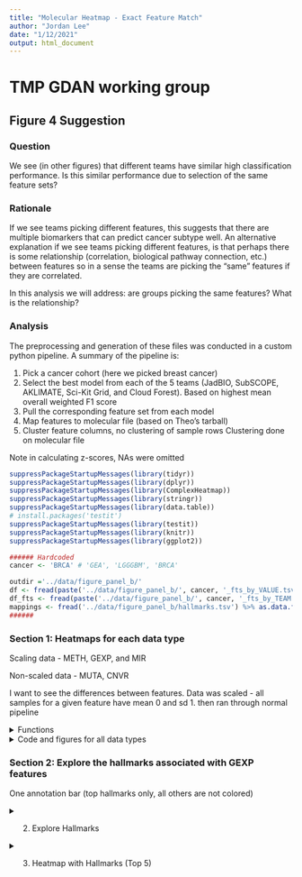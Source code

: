 ```yaml
---
title: "Molecular Heatmap - Exact Feature Match"
author: "Jordan Lee"
date: "1/12/2021"
output: html_document
---
```


# TMP GDAN working group 
## Figure 4 Suggestion

### Question

We see (in other figures) that different teams have similar high classification performance. Is this similar performance due to selection of the same feature sets?

### Rationale

If we see teams picking different features, this suggests that there are multiple biomarkers that can predict cancer subtype well. An alternative explanation if we see teams picking different features, is that perhaps there is some relationship (correlation, biological pathway connection, etc.) between features so in a sense the teams are picking the "same" features if they are correlated.

In this analysis we will address: are groups picking the same features? What is the relationship?


### Analysis

The preprocessing and generation of these files was conducted in a custom python pipeline. A summary of the pipeline is:

1. Pick a cancer cohort (here we picked breast cancer)
2. Select the best model from each of the 5 teams (JadBIO, SubSCOPE, AKLIMATE, Sci-Kit Grid, and Cloud Forest). Based on highest mean overall weighted F1 score
3. Pull the corresponding feature set from each model
4. Map features to molecular file (based on Theo's tarball)
5. Cluster feature columns, no clustering of sample rows Clustering done on molecular file

Note in calculating z-scores, NAs were omitted

```r

suppressPackageStartupMessages(library(tidyr))
suppressPackageStartupMessages(library(dplyr))
suppressPackageStartupMessages(library(ComplexHeatmap))
suppressPackageStartupMessages(library(stringr))
suppressPackageStartupMessages(library(data.table))
# install.packages('testit')
suppressPackageStartupMessages(library(testit))
suppressPackageStartupMessages(library(knitr))
suppressPackageStartupMessages(library(ggplot2))
```

```r
###### Hardcoded 
cancer <- 'BRCA' # 'GEA', 'LGGGBM', 'BRCA'

outdir ='../data/figure_panel_b/'
df <- fread(paste('../data/figure_panel_b/', cancer, '_fts_by_VALUE.tsv', sep='')) %>% as.data.frame()
df_fts <- fread(paste('../data/figure_panel_b/', cancer, '_fts_by_TEAM.tsv', sep=''))%>% as.data.frame()
mappings <- fread('../data/figure_panel_b/hallmarks.tsv') %>% as.data.frame()
######
```

### Section 1: Heatmaps for each data type

Scaling data - METH, GEXP, and MIR

Non-scaled data - MUTA, CNVR

I want to see the differences between features. Data was scaled - all samples for a given feature have mean 0 and sd 1. then ran through normal pipeline

<details><summary>Functions</summary><p>

```r
model2team <- function(df){
  # Read team model names and map to team name
  headers_vector <- c()
  names_vector <- c()
  
  models <- colnames(df)[!colnames(df) %in% c('featureID', 'Total')]
  
  for (header in models){
    if (grepl('gnosis', header, fixed=TRUE)){
      headers_vector <- c(headers_vector, header)
      names_vector <- c(names_vector, 'JADBIO')
    } 
    else if (grepl('CF', header, fixed=TRUE)){
      headers_vector <- c(headers_vector, header)
      names_vector <- c(names_vector, 'CForest')
    }
    else if (grepl('nn_jg', header, fixed=TRUE)){
      headers_vector <- c(headers_vector, header)
      names_vector <- c(names_vector, 'SubSCOPE')
    }
    else if (grepl('AKLIMATE', header, fixed=TRUE)){
      headers_vector <- c(headers_vector, header)
      names_vector <- c(names_vector, 'AKLIMATE')
    }
    else {
      headers_vector <- c(headers_vector, header)
      names_vector <- c(names_vector, 'SKGrid')
    }  
  }
  names(headers_vector) <- names_vector
  return(headers_vector)
}


get_colors <- function(df){
  # Pull color codes based on total number of subtypes
  nsubs <- df %>% 
    select(Labels) %>% 
    unique() %>%
    nrow() %>% 
    as.integer()
  if (nsubs == 4){
    color_codes <- c(
      "1" = 'salmon4',
      "2"='red3',
      "3"='orangered',
      "4"='orange1'
    )
  } else if (nsubs == 7){
    color_codes <- c(
      "1" = '#F58748',
      "2" ='#A95757',
      "3"='#4A2918',
      "4"='red3',
      "5"='orangered',
      "6"= 'salmon',
      "7" = 'orange1'
    )  
  }
  return(color_codes)
}



get_base_heatmap <- function(prefix, cancer, header_jadbio, header_cforest, header_aklimate, header_subscope, header_skgrid){
  # A. Order by subtype
  df_transform <- df %>% arrange(Labels)
  
  # B. Column annotation
  subtypestring <- paste(cancer, '_', sep='')
  
  subtype_ha <- rowAnnotation(
    Subtype = 
      select(df_transform, Labels) %>%
      mutate_all(funs(str_replace(., subtypestring, ""))) %>%
      as.matrix(), 
    na_col = 'grey', 
    col = list(
      Subtype = get_colors(df)
    ),
    show_annotation_name = FALSE,
    simple_anno_size = unit(2, "mm")
  )
  
  # C. Select data type
  df_transform <- df_transform %>%
      select(-Labels) %>%
      select(-all_of(cancer)) %>%
      select(starts_with(prefix))
  mat <- df_transform %>%
      as.matrix() %>%
      t()
  print(prefix)
  n_fts <- nrow(mat)
  print(n_fts)
  
  # 1. Heatmap that applies clustering we want
  #    second heatmap same row/col order but with added annotation bars
  
  # scale if appropriate 
  if (prefix %in% yes_scale){
    mat <- scale(t(mat), center=TRUE, scale=TRUE) #z-scores == each ft row will have mean 0, sd 1. omit NAs
  } else {
    mat <- t(mat) #flip for heatmap looks
  }
  
  fig <- Heatmap(
    mat,
    name = 'first heatmap',
    cluster_rows = FALSE,
    clustering_distance_columns = "euclidean",
    clustering_method_columns = "ward.D",
    cluster_columns = TRUE,
    show_row_names = FALSE,
    show_column_names = FALSE,
    column_title = paste('Features (n=', n_fts, ')', sep=''),
    row_title = paste('Samples (n=', nrow(mat), ')', sep=''),
    right_annotation = subtype_ha
  )
  # draw(fig) # dont need to draw
  
  
  #### 
  # Add team annotation bar
  ####
  # Ordering
  # 1. Get order of features post heatmap clustering
  heatmap_order <- column_order(fig) # index vector
  ftnames_order <- c() # featurename vector
  for (i in heatmap_order){
    add_ft <- colnames(mat)[i]
    ftnames_order <- c(ftnames_order, add_ft)
  }
  # print(ftnames_order)
  # 2. Get new matrix that is ordered by heatmap clustering
  mat2 <- mat[,match(ftnames_order, colnames(mat))]
  
  
  
  # Build annotation bars of teams feature sets. 
  # 1. df of all teams. match ft order in heatmap
  team_df<- df_fts %>% filter(featureID %in% ftnames_order) %>% arrange(match(featureID, ftnames_order))
  # 2. Pull just the team of interest
  jadbio <- team_df %>% pull(header_jadbio) %>% as.character()
  cforest <- team_df %>% pull(header_cforest) %>% as.character()
  aklimate <- team_df %>% pull(header_aklimate) %>% as.character()
  subscope <- team_df %>% pull(header_subscope) %>% as.character()
  skgrid <- team_df %>% pull(header_skgrid) %>% as.character()
  team_list <- HeatmapAnnotation(
    JADBIO = jadbio,
    CForest = cforest,
    AKLIMATE = aklimate,
    SubSCOPE = subscope,
    SKGrid = skgrid,
    col = list(
      JADBIO = c('0' = "#333333", '1' = "palevioletred1"),
      CForest =  c('0' = "#333333", '1' = "mediumpurple1"),
      AKLIMATE =  c('0' = "#333333", '1' = "cadetblue1"),
      SubSCOPE =  c('0' = "#333333", '1' = "palegreen2"),
      SKGrid =  c('0' = "#333333", '1' = "rosybrown2")
    ),
    show_legend = FALSE,
    nTeamsSelected= anno_barplot(team_df$Total, bar_width = 1)
  )
  
  # 3. Heatmap
  # Set up saving fig packet
  pdf(paste(cancer, 'ht_base', unlist(strsplit(prefix, ':'))[2],'.pdf',sep='_'), onefile=FALSE)
  fig <- Heatmap(
    mat2, #each col will have mean 0, sd 1
    name = prefix,
    cluster_rows = FALSE,
    clustering_distance_columns = "euclidean",
    clustering_method_columns = "ward.D",
    column_order = ftnames_order,
    show_row_names = FALSE,
    show_column_names = FALSE,
    column_title = paste('Features (n=', n_fts, ')', sep=''),
    row_title = paste('Samples (n=', nrow(mat2), ')', sep=''),
    right_annotation = subtype_ha,
    bottom_annotation = team_list,
  )
  draw(fig)
  dev.off()
  
  
  #####
  # unit tests
  #####
  # sanity check 1 - that the row orders are the same in the two heatmaps
  assert('Assertion Error: order of feature rows on heatmap and final heatmap not same', colnames(mat2) == ftnames_order)
  # sanity check 2 - directly compare heatmap rows
  heatmap_order <- column_order(fig) # index vector
  ftnames_order2 <- c() # featurename vector
  for (i in heatmap_order){
    add_ft <- colnames(mat2)[i]
    ftnames_order2 <- c(ftnames_order2, add_ft)
  }
  assert('Assertion Error: order of feature rows on heatmap and final heatmap not same', ftnames_order2 == ftnames_order)
  
  print(paste('Distance metric = ', fig@row_dend_param$distance, '. Method = ', fig@row_dend_param$method, sep=' '))
  
  # Assign to 'output' variables
  return(list('results_matrix' = mat2, 'results_ft_order' = ftnames_order, 'subtype_annotation' = subtype_ha))
}
```





</details>

<details><summary>Code and figures for all data types</summary><p>

```r
####
# Create Heatmap for all data types
####
# Define platform for hallmark heatmap
if (cancer == 'BRCA'){
  platform_of_interest <- 'N:GEXP'
} else if (cancer == 'LGGGBM'){
  platform_of_interest <- 'N:METH'
} else if (cancer == 'GEA'){
  platform_of_interest <- 'N:METH'
}


# Build list of data types present
if (cancer == 'BRCA' | cancer == 'GEA' ){
  platforms <- c('N:METH', 'N:MIR', 'I:CNVR', 'B:MUTA', 'N:GEXP')
} else if (cancer == 'LGGGBM'){
  platforms <- c('N:METH', 'I:CNVR', 'B:MUTA', 'N:GEXP')
}



# Set which to scale
yes_scale <- c('N:METH', 'N:GEXP','N:MIR') # which fts to scale

# get models
models <- model2team(df_fts)

# Set up saving fig packet
setwd(outdir)
for (prefix in platforms){
  # Create Base Heatmap
  results_list <- get_base_heatmap(
    prefix, 
    cancer, 
    models['JADBIO'],
    models['CForest'],
    models['AKLIMATE'],
    models['SubSCOPE'],
    models['SKGrid']
  )
  
  # If platform for Hallmarks Heatmap then save global variables - input for Section 2
  if (prefix == platform_of_interest){
    print('want to use this one')
    print(prefix)
    mat2 <- results_list[['results_matrix']]
    ftnames_order <- results_list[['results_ft_order']]  
    subtype_annotation <- results_list[['subtype_annotation']]
    n_fts <- length(ftnames_order)
  }
}


```



</details>


### Section 2: Explore the hallmarks associated with GEXP features

One annotation bar (top hallmarks only, all others are not colored)


<details><summary>2. Explore Hallmarks</summary><p>

```r
######
# Prep
# look up if in hallmark mappings table
n_hallmarks <- c() # exploratory
pooled_hallmarks <- c() # exploratory

if (platform_of_interest == 'N:GEXP'){
  for (feature in ftnames_order){
    # 1. Preprocess - to gene symbol
    GENE <- unlist(strsplit(feature, '::'))[2]
    GENE <- unlist(strsplit(GENE, ':'))[1]
    # 2. Hallmark Mapping
    halls <- mappings[mappings$human_gene_symbol==GENE,]$gs_name %>% as.vector()
    # Multiple Hallmarks
    n_hallmarks <- c(n_hallmarks, length(halls))
    pooled_hallmarks <- c(pooled_hallmarks, halls)
  }  
} else if (platform_of_interest == 'N:METH'){
  for (feature in ftnames_order){
    # 1. Preprocess - to gene symbol
    GENE <- unlist(strsplit(feature, ':'))[4]
    # 2. Hallmark Mapping
    halls <- mappings[mappings$human_gene_symbol==GENE,]$gs_name %>% as.vector()
    # Multiple Hallmarks
    n_hallmarks <- c(n_hallmarks, length(halls))
    pooled_hallmarks <- c(pooled_hallmarks, halls)
  }  
}



# How many hallmarks is a feature associated with?
# Set up saving fig packet
setwd(outdir)
pdf(paste(cancer, 'hallmark_fts', unlist(strsplit(platform_of_interest, ':'))[2],'.pdf',sep='_'), onefile=FALSE)

df2 <- table(n_hallmarks) %>% as.data.frame()
colnames(df2)<- c('nHallmarks', 'Freq')
ggplot(data=df2, aes(x=nHallmarks, y=Freq, fill='blue')) + 
  geom_bar(stat='identity') +
  geom_text(aes(label=Freq), vjust=-0.3, size=3.5) +
  ggtitle('Histogram - How many hallmarks is a feature associated with?') +
  theme(legend.position = "none")
dev.off()

# What hallmarks are fts most often associated with?
# Set up saving fig packet
pdf(paste(cancer, 'hallmark_hist', unlist(strsplit(platform_of_interest, ':'))[2],'.pdf',sep='_'), onefile=FALSE)

df2 <- sort(table(pooled_hallmarks), decreasing=T) %>% as.data.frame()
colnames(df2)<- c('Hallmarks', 'Freq')
ggplot(data=df2, aes(x=Hallmarks, y=Freq, fill='blue')) + 
  geom_bar(stat='identity') +
  geom_text(aes(label=Freq), hjust=-0.5, size=1.5) +
  ggtitle('What hallmarks are fts most often associated with') +
  theme(text = element_text(size=6)) +
  theme(legend.position = "none") +
  coord_flip()
dev.off()
```

</details>

<details><summary>3. Heatmap with Hallmarks (Top 5)</summary><p>

```r
####
# function
####
build_hallmark_vect <- function(hallmark, ftnames_order, platform_of_interest){
  fts_checked <- c() # sanity check
  hallmark_present <- c()
  
  for (feature in ftnames_order){
    # 1. Preprocess - to gene symbol
    if (platform_of_interest == 'N:GEXP'){
      GENE <- unlist(strsplit(feature, '::'))[2]
      GENE <- unlist(strsplit(GENE, ':'))[1]
    } else if (platform_of_interest == 'N:METH'){
      GENE <- unlist(strsplit(feature, ':'))[4]
    }

    # 2. Hallmark Mapping
    halls <- mappings[mappings$human_gene_symbol==GENE,]$gs_name %>% as.vector()
    # If hallmark present
    if (hallmark %in% halls){
      i <- match(hallmark, halls)
      hallmark_present <- c(hallmark_present, 1)
      fts_checked <- c(fts_checked, feature)
    }
    else {
      hallmark_present <- c(hallmark_present, 0)
      fts_checked <- c(fts_checked, feature)
    }
  }
  return(hallmark_present)
}
```

```r
# Get top data
hallmark_data <- sort(table(pooled_hallmarks), decreasing=T)

# Find top hallmarks
print('Heatmap below will use these hallmarks (order matches with heatmap)')
top <- hallmark_data[1:5]
top <- names(top)
```

#### Need to manually update this code chunk

```r
print('need to manually update this')


gene_set_size <- function(input_hallmark){
  # subset for hallmark rows
  tab<- mappings[mappings['gs_name']==input_hallmark,]
  # count unique gene symbols
  genes <- unique(unlist(tab['human_gene_symbol']))
  return(length(genes))
}

for (h in top){
  print(h)
  print(gene_set_size(h))
}

```

```r
# TODO add these as argument input into function
header_jadbio <- models['JADBIO']
header_cforest <- models['CForest']
header_aklimate <- models['AKLIMATE']
header_subscope <- models['SubSCOPE']
header_skgrid <- models['SKGrid']

subtype_ha <- subtype_annotation

```

```r
# TODO make less janky so autopopulates the annotation names 
if (cancer == 'LGGGBM' & top == c("INTERFERON_GAMMA_RESPONSE", "MTORC1_SIGNALING", "IL2_STAT5_SIGNALING", "INFLAMMATORY_RESPONSE", "ESTROGEN_RESPONSE_LATE") ){
  vals_1 <- build_hallmark_vect(top[1],ftnames_order, platform_of_interest)
  vals_2 <- build_hallmark_vect(top[2],ftnames_order, platform_of_interest)
  vals_3 <- build_hallmark_vect(top[3],ftnames_order, platform_of_interest)
  vals_4 <- build_hallmark_vect(top[4],ftnames_order, platform_of_interest)
  vals_5 <- build_hallmark_vect(top[5],ftnames_order, platform_of_interest)
  
  # Build annotation bars of teams feature sets. 
  # 1. df of all teams. match ft order in heatmap
  team_df<- df_fts %>% filter(featureID %in% ftnames_order) %>% arrange(match(featureID, ftnames_order))
  # 2. Pull just the team of interest
  jadbio <- team_df %>% pull(header_jadbio) %>% as.character()
  cforest <- team_df %>% pull(header_cforest) %>% as.character()
  aklimate <- team_df %>% pull(header_aklimate) %>% as.character()
  subscope <- team_df %>% pull(header_subscope) %>% as.character()
  skgrid <- team_df %>% pull(header_skgrid) %>% as.character()
  
  # Build annotation
  col_annot <- HeatmapAnnotation(
    AKLIMATE = aklimate,
    SubSCOPE = subscope,
    CForest = cforest,
    JADBIO = jadbio,
    SKGrid = skgrid,
    
    nTeamsSelected= anno_barplot(team_df$Total, bar_width = 1, gp = gpar(fill='blue', col='grey38') ),
    
    # TODO need to manually update the name + gene set size of each hallmark name + color pallate
    'InterferonGammaResponse_200' = vals_1,
    MTORC1Signaling_200 = vals_2,
    IL2STAT5Signaling_199 = vals_3,
    InflammatoryResponse_200 = vals_4,
    EstrogenResponseLate_200 = vals_5,  
    
    col = list(
      AKLIMATE =  c('0' = "#333333", '1' = "cadetblue1"),
      SubSCOPE =  c('0' = "#333333", '1' = "palegreen2"),
      CForest =  c('0' = "#333333", '1' = "mediumpurple1"),
      JADBIO = c('0' = "#333333", '1' = "palevioletred1"),
      SKGrid =  c('0' = "#333333", '1' = "rosybrown2"),
      'InterferonGammaResponse_200' = c('0' = "#333333", '1' = "darkgoldenrod3"),
      MTORC1Signaling_200 = c('0' = "#333333", '1' = "darkgoldenrod3"),
      IL2STAT5Signaling_199 = c('0' = "#333333", '1' = "darkgoldenrod3"),
      InflammatoryResponse_200 = c('0' = "#333333", '1' = "darkgoldenrod3"),
      EstrogenResponseLate_200 = c('0' = "#333333", '1' = "darkgoldenrod3")
    ),
    show_legend = FALSE,
    gap = unit(c(0,0,0,0,1,1,0,0,0,0), 'mm')
  )
  
  # Plot
  fig <- Heatmap(
    mat2, #each col will have mean 0, sd 1
    name = unlist(strsplit(platform_of_interest, ':'))[2],
    cluster_rows = FALSE,
    cluster_columns = FALSE,
    show_row_names = FALSE,
    show_column_names = FALSE,
    column_title = paste('Features (n=', n_fts, ')', sep=''),
    row_title = paste('Samples (n=', nrow(mat2), ')', sep=''),
    right_annotation = subtype_ha,
    bottom_annotation = col_annot,
    use_raster = TRUE
  )
  # Set up saving fig packet
  setwd(outdir)
  pdf(paste(cancer, 'ht_top5', unlist(strsplit(platform_of_interest, ':'))[2],'.pdf',sep='_'), onefile=FALSE)
  draw(fig)
  dev.off()
} else if (cancer == 'BRCA' & top == c("ESTROGEN_RESPONSE_EARLY", "ESTROGEN_RESPONSE_LATE", "E2F_TARGETS", "G2M_CHECKPOINT", "MTORC1_SIGNALING" ) ){
  vals_1 <- build_hallmark_vect(top[1],ftnames_order, platform_of_interest)
  vals_2 <- build_hallmark_vect(top[2],ftnames_order, platform_of_interest)
  vals_3 <- build_hallmark_vect(top[3],ftnames_order, platform_of_interest)
  vals_4 <- build_hallmark_vect(top[4],ftnames_order, platform_of_interest)
  vals_5 <- build_hallmark_vect(top[5],ftnames_order, platform_of_interest)
  
  # Build annotation bars of teams feature sets. 
  # 1. df of all teams. match ft order in heatmap
  team_df<- df_fts %>% filter(featureID %in% ftnames_order) %>% arrange(match(featureID, ftnames_order))
  # 2. Pull just the team of interest
  jadbio <- team_df %>% pull(header_jadbio) %>% as.character()
  cforest <- team_df %>% pull(header_cforest) %>% as.character()
  aklimate <- team_df %>% pull(header_aklimate) %>% as.character()
  subscope <- team_df %>% pull(header_subscope) %>% as.character()
  skgrid <- team_df %>% pull(header_skgrid) %>% as.character()
  
  # Build annotation
  col_annot <- HeatmapAnnotation(
    AKLIMATE = aklimate,
    SubSCOPE = subscope,
    CForest = cforest,
    JADBIO = jadbio,
    SKGrid = skgrid,
    
    nTeamsSelected= anno_barplot(team_df$Total, bar_width = 1, gp = gpar(fill='blue', col='grey38') ),
    
    # TODO need to manually update the name + gene set size of each hallmark name + color pallate
    EstrogrenResponseEarly_200 = vals_1,
    EstrogrenResponseLate_200 = vals_2,
    E2FTargets_200 = vals_3,
    G2MCheckpoint_200 = vals_4,
    MTORC1Signaling_200 = vals_5,  
    
    col = list(
      AKLIMATE =  c('0' = "#333333", '1' = "cadetblue1"),
      SubSCOPE =  c('0' = "#333333", '1' = "palegreen2"),
      CForest =  c('0' = "#333333", '1' = "mediumpurple1"),
      JADBIO = c('0' = "#333333", '1' = "palevioletred1"),
      SKGrid =  c('0' = "#333333", '1' = "rosybrown2"),
      EstrogrenResponseEarly_200 = c('0' = "#333333", '1' = "darkgoldenrod3"),
      EstrogrenResponseLate_200 = c('0' = "#333333", '1' = "darkgoldenrod3"),
      E2FTargets_200 = c('0' = "#333333", '1' = "darkgoldenrod3"),
      G2MCheckpoint_200 = c('0' = "#333333", '1' = "darkgoldenrod3"),
      MTORC1Signaling_200 = c('0' = "#333333", '1' = "darkgoldenrod3")
    ),
    show_legend = FALSE,
    gap = unit(c(0,0,0,0,1,1,0,0,0,0), 'mm')
  )
  
  # Plot
  fig <- Heatmap(
    mat2, #each col will have mean 0, sd 1
    name = unlist(strsplit(platform_of_interest, ':'))[2],
    cluster_rows = FALSE,
    cluster_columns = FALSE,
    show_row_names = FALSE,
    show_column_names = FALSE,
    column_title = paste('Features (n=', n_fts, ')', sep=''),
    row_title = paste('Samples (n=', nrow(mat2), ')', sep=''),
    right_annotation = subtype_ha,
    bottom_annotation = col_annot,
    use_raster = TRUE
  )
  # Set up saving fig packet
  setwd(outdir)
  pdf(paste(cancer, 'ht_top5', unlist(strsplit(platform_of_interest, ':'))[2],'.pdf',sep='_'), onefile=FALSE)
  draw(fig)
  dev.off()
} else if (cancer == 'GEA' & top == c("IL2_STAT5_SIGNALING", "APICAL_JUNCTION", "EPITHELIAL_MESENCHYMAL_TRANSITION", "HYPOXIA", "MYOGENESIS") ){
  vals_1 <- build_hallmark_vect(top[1],ftnames_order, platform_of_interest)
  vals_2 <- build_hallmark_vect(top[2],ftnames_order, platform_of_interest)
  vals_3 <- build_hallmark_vect(top[3],ftnames_order, platform_of_interest)
  vals_4 <- build_hallmark_vect(top[4],ftnames_order, platform_of_interest)
  vals_5 <- build_hallmark_vect(top[5],ftnames_order, platform_of_interest)
  
  # Build annotation bars of teams feature sets. 
  # 1. df of all teams. match ft order in heatmap
  team_df<- df_fts %>% filter(featureID %in% ftnames_order) %>% arrange(match(featureID, ftnames_order))
  # 2. Pull just the team of interest
  jadbio <- team_df %>% pull(header_jadbio) %>% as.character()
  cforest <- team_df %>% pull(header_cforest) %>% as.character()
  aklimate <- team_df %>% pull(header_aklimate) %>% as.character()
  subscope <- team_df %>% pull(header_subscope) %>% as.character()
  skgrid <- team_df %>% pull(header_skgrid) %>% as.character()
  
  # Build annotation
  col_annot <- HeatmapAnnotation(
    AKLIMATE = aklimate,
    SubSCOPE = subscope,
    CForest = cforest,
    JADBIO = jadbio,
    SKGrid = skgrid,
    
    nTeamsSelected= anno_barplot(team_df$Total, bar_width = 1, gp = gpar(fill='blue', col='grey38') ),
    
    # TODO need to manually update the name + gene set size of each hallmark name + color pallate
    IL2STAT5Signaling_199 = vals_1,
    ApicalJunction_200 = vals_2,
    EpithelialMesenchymalTransition_200 = vals_3,
    Hypoxia_200 = vals_4,
    Myogenesis_200 = vals_5,  
    
    col = list(
      AKLIMATE =  c('0' = "#333333", '1' = "cadetblue1"),
      SubSCOPE =  c('0' = "#333333", '1' = "palegreen2"),
      CForest =  c('0' = "#333333", '1' = "mediumpurple1"),
      JADBIO = c('0' = "#333333", '1' = "palevioletred1"),
      SKGrid =  c('0' = "#333333", '1' = "rosybrown2"),
      IL2STAT5Signaling_199 = c('0' = "#333333", '1' = "darkgoldenrod3"),
      ApicalJunction_200 = c('0' = "#333333", '1' = "darkgoldenrod3"),
      EpithelialMesenchymalTransition_200 = c('0' = "#333333", '1' = "darkgoldenrod3"),
      Hypoxia_200 = c('0' = "#333333", '1' = "darkgoldenrod3"),
      Myogenesis_200 = c('0' = "#333333", '1' = "darkgoldenrod3")
    ),
    show_legend = FALSE,
    gap = unit(c(0,0,0,0,1,1,0,0,0,0), 'mm')
  )
  
  # Plot
  fig <- Heatmap(
    mat2, #each col will have mean 0, sd 1
    name = unlist(strsplit(platform_of_interest, ':'))[2],
    cluster_rows = FALSE,
    cluster_columns = FALSE,
    show_row_names = FALSE,
    show_column_names = FALSE,
    column_title = paste('Features (n=', n_fts, ')', sep=''),
    row_title = paste('Samples (n=', nrow(mat2), ')', sep=''),
    right_annotation = subtype_ha,
    bottom_annotation = col_annot,
    use_raster = TRUE
  )
  # Set up saving fig packet
  setwd(outdir)
  pdf(paste(cancer, 'ht_top5', unlist(strsplit(platform_of_interest, ':'))[2],'.pdf',sep='_'), onefile=FALSE)
  draw(fig)
  dev.off()
  
}
```

</details>
